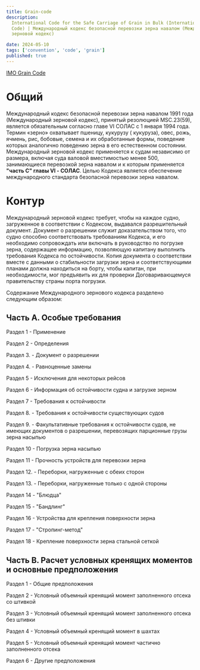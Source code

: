 ```yaml
---
title: Grain-сode
description:
  International Code for the Safe Carriage of Grain in Bulk (International Grain
  Code) | Международный кодекс безопасной перевозки зерна навалом (Международный
  зерновой кодекс)

date: 2024-05-10
tags: ['convention', 'code', 'grain']
published: true
---
```


[IMO Grain Code](https://www.imo.org/en/OurWork/Safety/Pages/Grain-Code.aspx)

# Общий

Международный кодекс безопасной перевозки зерна навалом 1991 года (Международный
зерновой кодекс), принятый резолюцией MSC.23(59), является обязательным согласно
главе VI СОЛАС с 1 января 1994 года. Термин «зерно» охватывает пшеницу, кукурузу
( кукуруза), овес, рожь, ячмень, рис, бобовые, семена и их обработанные формы,
поведение которых аналогично поведению зерна в его естественном состоянии.
Международный зерновой кодекс применяется к судам независимо от размера, включая
суда валовой вместимостью менее 500, занимающиеся перевозкой зерна навалом и к
которым применяется **"часть C" главы VI - СОЛАС**. Целью Кодекса является
обеспечение международного стандарта безопасной перевозки зерна навалом.

# Контур

Международный зерновой кодекс требует, чтобы на каждое судно, загруженное в
соответствии с Кодексом, выдавался разрешительный документ. Документ о
разрешении служит доказательством того, что судно способно соответствовать
требованиям Кодекса, и его необходимо сопровождать или включать в руководство по
погрузке зерна, содержащее информацию, позволяющую капитану выполнить требования
Кодекса по остойчивости. Копия документа о соответствии вместе с данными о
стабильности загрузки зерна и соответствующими планами должна находиться на
борту, чтобы капитан, при необходимости, мог предъявить их для проверки
Договаривающемуся правительству страны порта погрузки.

Содержание Международного зернового кодекса разделено следующим образом:

## Часть A. Особые требования

Раздел 1 - Применение

Раздел 2 - Определения

Раздел 3. - Документ о разрешении

Раздел 4. - Равноценные замены

Раздел 5 - Исключения для некоторых рейсов

Раздел 6 - Информация об остойчивости судна и загрузке зерном

Раздел 7 - Требования к остойчивости

Раздел 8. - Требования к остойчивости существующих судов

Раздел 9. - Факультативные требования к остойчивости судов, не имеющих
документов о разрешении, перевозящих парционные грузы зерна насыпью

Раздел 10 - Погрузка зерна насыпью

Раздел 11 - Прочность устройств для перевозки зерна

Раздел 12. - Переборки, нагруженные с обеих сторон

Раздел 13. - Переборки, нагруженные только с одной стороны

Раздел 14 - "Блюдца"

Раздел 15 - "Бандлинг"

Раздел 16 - Устройства для крепления поверхности зерна

Раздел 17 - "Стропинг-метод"

Раздел 18 - Крепление поверхности зерна стальной сеткой

## Часть B. Расчет условных кренящих моментов и основные предположения

Раздел 1 - Общие предположения

Раздел 2 - Условный объемный кренящий момент заполненного отсека со штивкой

Раздел 3 - Условный объемный кренящий момент заполненного отсека без штивки

Раздел 4 - Условный объемный кренящий момент в шахтах

Раздел 5 - Условный объемный кренящий момент частично заполненного отсека

Раздел 6 - Другие предположения
